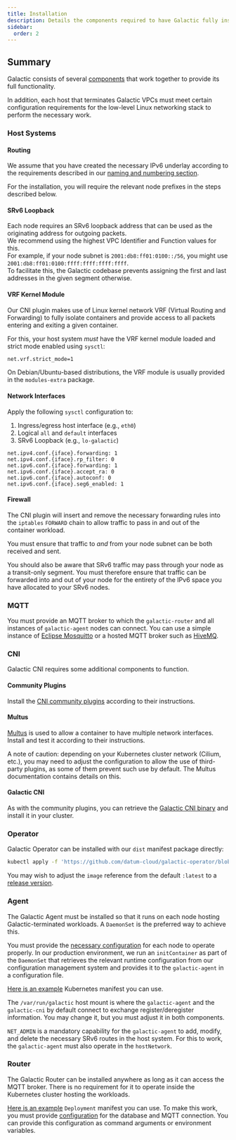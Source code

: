 ```yaml
---
title: Installation
description: Details the components required to have Galactic fully installed.
sidebar:
  order: 2
---
```


## Summary

Galactic consists of several [components](../../galactic-vpc/#components) that work together to provide its 
full functionality.

In addition, each host that terminates Galactic VPCs must meet certain configuration requirements 
for the low-level Linux networking stack to perform the necessary work.


### Host Systems

#### Routing

We assume that you have created the necessary IPv6 underlay according to the requirements 
described in our [naming and numbering section](../naming-numbering/#srv6-addressing).

For the installation, you will require the relevant node prefixes in the steps described below.


#### SRv6 Loopback

Each node requires an SRv6 loopback address that can be used as the originating address for outgoing 
packets.  
We recommend using the highest VPC Identifier and Function values for this.  
For example, if your node subnet is `2001:db8:ff01:0100::/56`, you might use `2001:db8:ff01:0100:ffff:ffff:ffff:ffff`.  
To facilitate this, the Galactic codebase prevents assigning the first and last addresses in the given segment otherwise.


#### VRF Kernel Module

Our CNI plugin makes use of Linux kernel network VRF (Virtual Routing and Forwarding) to fully isolate containers and provide 
access to all packets entering and exiting a given container.

For this, your host system *must* have the VRF kernel module loaded and strict mode enabled using `sysctl`:

```sh
net.vrf.strict_mode=1
```

On Debian/Ubuntu-based distributions, the VRF module is usually provided in the `modules-extra` package.


#### Network Interfaces

Apply the following `sysctl` configuration to:
1. Ingress/egress host interface (e.g., `eth0`)
2. Logical `all` and `default` interfaces
3. SRv6 Loopback (e.g., `lo-galactic`)

```
net.ipv4.conf.{iface}.forwarding: 1
net.ipv4.conf.{iface}.rp_filter: 0
net.ipv6.conf.{iface}.forwarding: 1
net.ipv6.conf.{iface}.accept_ra: 0
net.ipv6.conf.{iface}.autoconf: 0
net.ipv6.conf.{iface}.seg6_enabled: 1
```


#### Firewall

The CNI plugin will insert and remove the necessary forwarding rules into the `iptables` 
`FORWARD` chain to allow traffic to pass in and out of the container workload.

You must ensure that traffic to *and* from your node subnet can be both received 
and sent.

You should also be aware that SRv6 traffic may pass through your node 
as a transit-only segment. You must therefore ensure that traffic can be forwarded 
into and out of your node for the entirety of the IPv6 space you have allocated to your 
SRv6 nodes.


### MQTT

You must provide an MQTT broker to which the `galactic-router` and all instances of 
`galactic-agent` nodes can connect. You can use a simple instance of [Eclipse Mosquitto](https://mosquitto.org/) 
or a hosted MQTT broker such as [HiveMQ](https://www.hivemq.com/).


### CNI

Galactic CNI requires some additional components to function.

#### Community Plugins

Install the [CNI community plugins](https://github.com/containernetworking/plugins/) according to 
their instructions.


#### Multus

[Multus](https://github.com/k8snetworkplumbingwg/multus-cni) is used to allow a container to have multiple 
network interfaces. Install and test it according to their instructions.

A note of caution: depending on your Kubernetes cluster network (Cilium, etc.), you may need to adjust the configuration to allow 
the use of third-party plugins, as some of them prevent such use by default. The Multus documentation contains 
details on this.

#### Galactic CNI

As with the community plugins, you can retrieve the 
[Galactic CNI binary](https://github.com/datum-cloud/galactic-cni/releases) and install it in your cluster.



### Operator

Galactic Operator can be installed with our `dist` manifest package directly:

```sh
kubectl apply -f 'https://github.com/datum-cloud/galactic-operator/blob/main/dist/install.yaml'
```

You may wish to adjust the `image` reference from the default `:latest` to a 
[release version](https://github.com/datum-cloud/galactic-operator/pkgs/container/galactic-operator).


### Agent

The Galactic Agent must be installed so that it runs on each node hosting Galactic-terminated workloads.
A `DaemonSet` is the preferred way to achieve this.

You must provide the [necessary configuration](https://github.com/datum-cloud/galactic-agent/blob/main/main.go#L27) 
for each node to operate properly. In our production environment, we run an `initContainer` as part of the `DaemonSet` that 
retrieves the relevant runtime configuration from our configuration management system and provides it to the `galactic-agent` 
in a configuration file.

[Here is an example](https://github.com/datum-cloud/galactic-agent/blob/main/config/base/daemonset.yaml) Kubernetes 
manifest you can use.

The `/var/run/galactic` host mount is where the `galactic-agent` and the `galactic-cni` by default 
connect to exchange register/deregister information. You may change it, but you must adjust it in both components.

`NET_ADMIN` is a mandatory capability for the `galactic-agent` to add, modify, and delete the necessary SRv6 
routes in the host system. For this to work, the `galactic-agent` must also operate in the `hostNetwork`.


### Router

The Galactic Router can be installed anywhere as long as it can access the MQTT broker.
There is no requirement for it to operate inside the Kubernetes cluster hosting the workloads.

[Here is an example](https://github.com/datum-cloud/galactic-router/blob/main/config/base/deployment.yaml) `Deployment` 
manifest you can use. To make this work, you must provide 
[configuration](https://github.com/datum-cloud/galactic-router/blob/main/galactic_router/__init__.py#L19) for the 
database and MQTT connection. You can provide this configuration as command arguments or environment variables.
